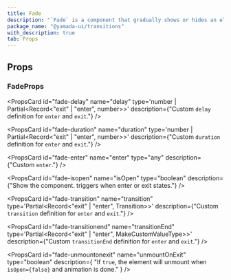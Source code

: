 ```yaml
---
title: Fade
description: "`Fade` is a component that gradually shows or hides an element."
package_name: "@yamada-ui/transitions"
with_description: true
tab: Props
---
```


## Props

### FadeProps

<PropsCard id="fade-about" name="about" type="string" />

<PropsCard id="fade-accesskey" name="accessKey" type="string" />

<PropsCard
  id="fade-aria-activedescendant"
  name="aria-activedescendant"
  type="string"
/>

<PropsCard id="fade-aria-atomic" name="aria-atomic" type="Booleanish" />

<PropsCard
  id="fade-aria-autocomplete"
  name="aria-autocomplete"
  type='"list" | "none" | "inline" | "both"'
/>

<PropsCard id="fade-aria-braillelabel" name="aria-braillelabel" type="string" />

<PropsCard
  id="fade-aria-brailleroledescription"
  name="aria-brailleroledescription"
  type="string"
/>

<PropsCard id="fade-aria-busy" name="aria-busy" type="Booleanish" />

<PropsCard
  id="fade-aria-checked"
  name="aria-checked"
  type='boolean | "true" | "false" | "mixed"'
/>

<PropsCard id="fade-aria-colcount" name="aria-colcount" type="number" />

<PropsCard id="fade-aria-colindex" name="aria-colindex" type="number" />

<PropsCard id="fade-aria-colindextext" name="aria-colindextext" type="string" />

<PropsCard id="fade-aria-colspan" name="aria-colspan" type="number" />

<PropsCard id="fade-aria-controls" name="aria-controls" type="string" />

<PropsCard
  id="fade-aria-current"
  name="aria-current"
  type='type ONLY_FOR_FORMAT =
  | boolean
  | "time"
  | "true"
  | "false"
  | "step"
  | "page"
  | "location"
  | "date"'
/>

<PropsCard id="fade-aria-describedby" name="aria-describedby" type="string" />

<PropsCard id="fade-aria-description" name="aria-description" type="string" />

<PropsCard id="fade-aria-details" name="aria-details" type="string" />

<PropsCard id="fade-aria-disabled" name="aria-disabled" type="Booleanish" />

<PropsCard
  id="fade-aria-dropeffect"
  name="aria-dropeffect"
  type='"link" | "none" | "copy" | "move" | "execute" | "popup"'
/>

<PropsCard id="fade-aria-errormessage" name="aria-errormessage" type="string" />

<PropsCard id="fade-aria-expanded" name="aria-expanded" type="Booleanish" />

<PropsCard id="fade-aria-flowto" name="aria-flowto" type="string" />

<PropsCard id="fade-aria-grabbed" name="aria-grabbed" type="Booleanish" />

<PropsCard
  id="fade-aria-haspopup"
  name="aria-haspopup"
  type='type ONLY_FOR_FORMAT =
  | boolean
  | "dialog"
  | "menu"
  | "true"
  | "false"
  | "grid"
  | "listbox"
  | "tree"'
/>

<PropsCard id="fade-aria-hidden" name="aria-hidden" type="Booleanish" />

<PropsCard
  id="fade-aria-invalid"
  name="aria-invalid"
  type='boolean | "true" | "false" | "grammar" | "spelling"'
/>

<PropsCard id="fade-aria-keyshortcuts" name="aria-keyshortcuts" type="string" />

<PropsCard id="fade-aria-label" name="aria-label" type="string" />

<PropsCard id="fade-aria-labelledby" name="aria-labelledby" type="string" />

<PropsCard id="fade-aria-level" name="aria-level" type="number" />

<PropsCard
  id="fade-aria-live"
  name="aria-live"
  type='"off" | "assertive" | "polite"'
/>

<PropsCard id="fade-aria-modal" name="aria-modal" type="Booleanish" />

<PropsCard id="fade-aria-multiline" name="aria-multiline" type="Booleanish" />

<PropsCard
  id="fade-aria-multiselectable"
  name="aria-multiselectable"
  type="Booleanish"
/>

<PropsCard
  id="fade-aria-orientation"
  name="aria-orientation"
  type='"horizontal" | "vertical"'
/>

<PropsCard id="fade-aria-owns" name="aria-owns" type="string" />

<PropsCard id="fade-aria-placeholder" name="aria-placeholder" type="string" />

<PropsCard id="fade-aria-posinset" name="aria-posinset" type="number" />

<PropsCard
  id="fade-aria-pressed"
  name="aria-pressed"
  type='boolean | "true" | "false" | "mixed"'
/>

<PropsCard id="fade-aria-readonly" name="aria-readonly" type="Booleanish" />

<PropsCard
  id="fade-aria-relevant"
  name="aria-relevant"
  type='type ONLY_FOR_FORMAT =
  | "text"
  | "all"
  | "additions"
  | "additions removals"
  | "additions text"
  | "removals"
  | "removals additions"
  | "removals text"
  | "text additions"
  | "text removals"'
/>

<PropsCard id="fade-aria-required" name="aria-required" type="Booleanish" />

<PropsCard
  id="fade-aria-roledescription"
  name="aria-roledescription"
  type="string"
/>

<PropsCard id="fade-aria-rowcount" name="aria-rowcount" type="number" />

<PropsCard id="fade-aria-rowindex" name="aria-rowindex" type="number" />

<PropsCard id="fade-aria-rowindextext" name="aria-rowindextext" type="string" />

<PropsCard id="fade-aria-rowspan" name="aria-rowspan" type="number" />

<PropsCard id="fade-aria-selected" name="aria-selected" type="Booleanish" />

<PropsCard id="fade-aria-setsize" name="aria-setsize" type="number" />

<PropsCard
  id="fade-aria-sort"
  name="aria-sort"
  type='"none" | "ascending" | "descending" | "other"'
/>

<PropsCard id="fade-aria-valuemax" name="aria-valuemax" type="number" />

<PropsCard id="fade-aria-valuemin" name="aria-valuemin" type="number" />

<PropsCard id="fade-aria-valuenow" name="aria-valuenow" type="number" />

<PropsCard id="fade-aria-valuetext" name="aria-valuetext" type="string" />

<PropsCard
  id="fade-as"
  name="as"
  type='"symbol" | "object" | "a" | "abbr" | "address" | "area" | "article" | "aside" | "audio" | "b" | "base" | "bdi" | "bdo" | "big" | "blockquote" | "body" | "br" | "button" | "canvas" | ... 149 more ... | "view"'
/>

<PropsCard id="fade-autocapitalize" name="autoCapitalize" type="string" />

<PropsCard id="fade-autocorrect" name="autoCorrect" type="string" />

<PropsCard id="fade-autofocus" name="autoFocus" type="boolean" />

<PropsCard id="fade-autosave" name="autoSave" type="string" />

<PropsCard id="fade-classname" name="className" type="string" />

<PropsCard id="fade-content" name="content" type="string" />

<PropsCard
  id="fade-contenteditable"
  name="contentEditable"
  type='"inherit" | Booleanish | "plaintext-only"'
/>

<PropsCard id="fade-contextmenu" name="contextMenu" type="string" />

<PropsCard
  id="fade-dangerouslysetinnerhtml"
  name="dangerouslySetInnerHTML"
  type="{ __html: string | TrustedHTML }"
/>

<PropsCard id="fade-datatype" name="datatype" type="string" />

<PropsCard id="fade-defaultchecked" name="defaultChecked" type="boolean" />

<PropsCard
  id="fade-defaultvalue"
  name="defaultValue"
  type="string | number | readonly string[]"
/>

<PropsCard
  id="fade-delay"
  name="delay"
  type='number | Partial<Record<"exit" | "enter", number>>'
  description={"Custom `delay` definition for `enter` and `exit`."}
/>

<PropsCard id="fade-dir" name="dir" type="string" />

<PropsCard id="fade-draggable" name="draggable" type="Booleanish" />

<PropsCard
  id="fade-duration"
  name="duration"
  type='number | Partial<Record<"exit" | "enter", number>>'
  description={"Custom `duration` definition for `enter` and `exit`."}
/>

<PropsCard
  id="fade-enter"
  name="enter"
  type="any"
  description={"Custom `enter`."}
/>

<PropsCard id="fade-hidden" name="hidden" type="boolean" />

<PropsCard id="fade-id" name="id" type="string" />

<PropsCard id="fade-inlist" name="inlist" type="any" />

<PropsCard
  id="fade-inputmode"
  name="inputMode"
  type='type ONLY_FOR_FORMAT =
  | "search"
  | "text"
  | "none"
  | "tel"
  | "url"
  | "email"
  | "numeric"
  | "decimal"'
/>

<PropsCard id="fade-is" name="is" type="string" />

<PropsCard
  id="fade-isopen"
  name="isOpen"
  type="boolean"
  description={"Show the component. triggers when enter or exit states."}
/>

<PropsCard id="fade-itemid" name="itemID" type="string" />

<PropsCard id="fade-itemprop" name="itemProp" type="string" />

<PropsCard id="fade-itemref" name="itemRef" type="string" />

<PropsCard id="fade-itemscope" name="itemScope" type="boolean" />

<PropsCard id="fade-itemtype" name="itemType" type="string" />

<PropsCard id="fade-lang" name="lang" type="string" />

<PropsCard id="fade-nonce" name="nonce" type="string" />

<PropsCard
  id="fade-onabort"
  name="onAbort"
  type="ReactEventHandler<HTMLDivElement>"
/>

<PropsCard
  id="fade-onabortcapture"
  name="onAbortCapture"
  type="ReactEventHandler<HTMLDivElement>"
/>

<PropsCard
  id="fade-onanimationend"
  name="onAnimationEnd"
  type="AnimationEventHandler<HTMLDivElement>"
/>

<PropsCard
  id="fade-onanimationendcapture"
  name="onAnimationEndCapture"
  type="AnimationEventHandler<HTMLDivElement>"
/>

<PropsCard
  id="fade-onanimationiteration"
  name="onAnimationIteration"
  type="AnimationEventHandler<HTMLDivElement>"
/>

<PropsCard
  id="fade-onanimationiterationcapture"
  name="onAnimationIterationCapture"
  type="AnimationEventHandler<HTMLDivElement>"
/>

<PropsCard
  id="fade-onanimationstartcapture"
  name="onAnimationStartCapture"
  type="AnimationEventHandler<HTMLDivElement>"
/>

<PropsCard
  id="fade-onauxclick"
  name="onAuxClick"
  type="MouseEventHandler<HTMLDivElement>"
/>

<PropsCard
  id="fade-onauxclickcapture"
  name="onAuxClickCapture"
  type="MouseEventHandler<HTMLDivElement>"
/>

<PropsCard
  id="fade-onbeforeinput"
  name="onBeforeInput"
  type="FormEventHandler<HTMLDivElement>"
/>

<PropsCard
  id="fade-onbeforeinputcapture"
  name="onBeforeInputCapture"
  type="FormEventHandler<HTMLDivElement>"
/>

<PropsCard
  id="fade-onblur"
  name="onBlur"
  type="FocusEventHandler<HTMLDivElement>"
/>

<PropsCard
  id="fade-onblurcapture"
  name="onBlurCapture"
  type="FocusEventHandler<HTMLDivElement>"
/>

<PropsCard
  id="fade-oncanplay"
  name="onCanPlay"
  type="ReactEventHandler<HTMLDivElement>"
/>

<PropsCard
  id="fade-oncanplaycapture"
  name="onCanPlayCapture"
  type="ReactEventHandler<HTMLDivElement>"
/>

<PropsCard
  id="fade-oncanplaythrough"
  name="onCanPlayThrough"
  type="ReactEventHandler<HTMLDivElement>"
/>

<PropsCard
  id="fade-oncanplaythroughcapture"
  name="onCanPlayThroughCapture"
  type="ReactEventHandler<HTMLDivElement>"
/>

<PropsCard
  id="fade-onchange"
  name="onChange"
  type="FormEventHandler<HTMLDivElement>"
/>

<PropsCard
  id="fade-onchangecapture"
  name="onChangeCapture"
  type="FormEventHandler<HTMLDivElement>"
/>

<PropsCard
  id="fade-onclick"
  name="onClick"
  type="MouseEventHandler<HTMLDivElement>"
/>

<PropsCard
  id="fade-onclickcapture"
  name="onClickCapture"
  type="MouseEventHandler<HTMLDivElement>"
/>

<PropsCard
  id="fade-oncompositionend"
  name="onCompositionEnd"
  type="CompositionEventHandler<HTMLDivElement>"
/>

<PropsCard
  id="fade-oncompositionendcapture"
  name="onCompositionEndCapture"
  type="CompositionEventHandler<HTMLDivElement>"
/>

<PropsCard
  id="fade-oncompositionstart"
  name="onCompositionStart"
  type="CompositionEventHandler<HTMLDivElement>"
/>

<PropsCard
  id="fade-oncompositionstartcapture"
  name="onCompositionStartCapture"
  type="CompositionEventHandler<HTMLDivElement>"
/>

<PropsCard
  id="fade-oncompositionupdate"
  name="onCompositionUpdate"
  type="CompositionEventHandler<HTMLDivElement>"
/>

<PropsCard
  id="fade-oncompositionupdatecapture"
  name="onCompositionUpdateCapture"
  type="CompositionEventHandler<HTMLDivElement>"
/>

<PropsCard
  id="fade-oncontextmenu"
  name="onContextMenu"
  type="MouseEventHandler<HTMLDivElement>"
/>

<PropsCard
  id="fade-oncontextmenucapture"
  name="onContextMenuCapture"
  type="MouseEventHandler<HTMLDivElement>"
/>

<PropsCard
  id="fade-oncopy"
  name="onCopy"
  type="ClipboardEventHandler<HTMLDivElement>"
/>

<PropsCard
  id="fade-oncopycapture"
  name="onCopyCapture"
  type="ClipboardEventHandler<HTMLDivElement>"
/>

<PropsCard
  id="fade-oncut"
  name="onCut"
  type="ClipboardEventHandler<HTMLDivElement>"
/>

<PropsCard
  id="fade-oncutcapture"
  name="onCutCapture"
  type="ClipboardEventHandler<HTMLDivElement>"
/>

<PropsCard
  id="fade-ondoubleclick"
  name="onDoubleClick"
  type="MouseEventHandler<HTMLDivElement>"
/>

<PropsCard
  id="fade-ondoubleclickcapture"
  name="onDoubleClickCapture"
  type="MouseEventHandler<HTMLDivElement>"
/>

<PropsCard
  id="fade-ondragcapture"
  name="onDragCapture"
  type="DragEventHandler<HTMLDivElement>"
/>

<PropsCard
  id="fade-ondragendcapture"
  name="onDragEndCapture"
  type="DragEventHandler<HTMLDivElement>"
/>

<PropsCard
  id="fade-ondragenter"
  name="onDragEnter"
  type="DragEventHandler<HTMLDivElement>"
/>

<PropsCard
  id="fade-ondragentercapture"
  name="onDragEnterCapture"
  type="DragEventHandler<HTMLDivElement>"
/>

<PropsCard
  id="fade-ondragexit"
  name="onDragExit"
  type="DragEventHandler<HTMLDivElement>"
/>

<PropsCard
  id="fade-ondragexitcapture"
  name="onDragExitCapture"
  type="DragEventHandler<HTMLDivElement>"
/>

<PropsCard
  id="fade-ondragleave"
  name="onDragLeave"
  type="DragEventHandler<HTMLDivElement>"
/>

<PropsCard
  id="fade-ondragleavecapture"
  name="onDragLeaveCapture"
  type="DragEventHandler<HTMLDivElement>"
/>

<PropsCard
  id="fade-ondragover"
  name="onDragOver"
  type="DragEventHandler<HTMLDivElement>"
/>

<PropsCard
  id="fade-ondragovercapture"
  name="onDragOverCapture"
  type="DragEventHandler<HTMLDivElement>"
/>

<PropsCard
  id="fade-ondragstartcapture"
  name="onDragStartCapture"
  type="DragEventHandler<HTMLDivElement>"
/>

<PropsCard
  id="fade-ondrop"
  name="onDrop"
  type="DragEventHandler<HTMLDivElement>"
/>

<PropsCard
  id="fade-ondropcapture"
  name="onDropCapture"
  type="DragEventHandler<HTMLDivElement>"
/>

<PropsCard
  id="fade-ondurationchange"
  name="onDurationChange"
  type="ReactEventHandler<HTMLDivElement>"
/>

<PropsCard
  id="fade-ondurationchangecapture"
  name="onDurationChangeCapture"
  type="ReactEventHandler<HTMLDivElement>"
/>

<PropsCard
  id="fade-onemptied"
  name="onEmptied"
  type="ReactEventHandler<HTMLDivElement>"
/>

<PropsCard
  id="fade-onemptiedcapture"
  name="onEmptiedCapture"
  type="ReactEventHandler<HTMLDivElement>"
/>

<PropsCard
  id="fade-onencrypted"
  name="onEncrypted"
  type="ReactEventHandler<HTMLDivElement>"
/>

<PropsCard
  id="fade-onencryptedcapture"
  name="onEncryptedCapture"
  type="ReactEventHandler<HTMLDivElement>"
/>

<PropsCard
  id="fade-onended"
  name="onEnded"
  type="ReactEventHandler<HTMLDivElement>"
/>

<PropsCard
  id="fade-onendedcapture"
  name="onEndedCapture"
  type="ReactEventHandler<HTMLDivElement>"
/>

<PropsCard
  id="fade-onerror"
  name="onError"
  type="ReactEventHandler<HTMLDivElement>"
/>

<PropsCard
  id="fade-onerrorcapture"
  name="onErrorCapture"
  type="ReactEventHandler<HTMLDivElement>"
/>

<PropsCard
  id="fade-onfocus"
  name="onFocus"
  type="FocusEventHandler<HTMLDivElement>"
/>

<PropsCard
  id="fade-onfocuscapture"
  name="onFocusCapture"
  type="FocusEventHandler<HTMLDivElement>"
/>

<PropsCard
  id="fade-ongotpointercapture"
  name="onGotPointerCapture"
  type="PointerEventHandler<HTMLDivElement>"
/>

<PropsCard
  id="fade-ongotpointercapturecapture"
  name="onGotPointerCaptureCapture"
  type="PointerEventHandler<HTMLDivElement>"
/>

<PropsCard
  id="fade-oninput"
  name="onInput"
  type="FormEventHandler<HTMLDivElement>"
/>

<PropsCard
  id="fade-oninputcapture"
  name="onInputCapture"
  type="FormEventHandler<HTMLDivElement>"
/>

<PropsCard
  id="fade-oninvalid"
  name="onInvalid"
  type="FormEventHandler<HTMLDivElement>"
/>

<PropsCard
  id="fade-oninvalidcapture"
  name="onInvalidCapture"
  type="FormEventHandler<HTMLDivElement>"
/>

<PropsCard
  id="fade-onkeydown"
  name="onKeyDown"
  type="KeyboardEventHandler<HTMLDivElement>"
/>

<PropsCard
  id="fade-onkeydowncapture"
  name="onKeyDownCapture"
  type="KeyboardEventHandler<HTMLDivElement>"
/>

<PropsCard
  id="fade-onkeypress"
  name="onKeyPress"
  type="KeyboardEventHandler<HTMLDivElement>"
/>

<PropsCard
  id="fade-onkeypresscapture"
  name="onKeyPressCapture"
  type="KeyboardEventHandler<HTMLDivElement>"
/>

<PropsCard
  id="fade-onkeyup"
  name="onKeyUp"
  type="KeyboardEventHandler<HTMLDivElement>"
/>

<PropsCard
  id="fade-onkeyupcapture"
  name="onKeyUpCapture"
  type="KeyboardEventHandler<HTMLDivElement>"
/>

<PropsCard
  id="fade-onload"
  name="onLoad"
  type="ReactEventHandler<HTMLDivElement>"
/>

<PropsCard
  id="fade-onloadcapture"
  name="onLoadCapture"
  type="ReactEventHandler<HTMLDivElement>"
/>

<PropsCard
  id="fade-onloadeddata"
  name="onLoadedData"
  type="ReactEventHandler<HTMLDivElement>"
/>

<PropsCard
  id="fade-onloadeddatacapture"
  name="onLoadedDataCapture"
  type="ReactEventHandler<HTMLDivElement>"
/>

<PropsCard
  id="fade-onloadedmetadata"
  name="onLoadedMetadata"
  type="ReactEventHandler<HTMLDivElement>"
/>

<PropsCard
  id="fade-onloadedmetadatacapture"
  name="onLoadedMetadataCapture"
  type="ReactEventHandler<HTMLDivElement>"
/>

<PropsCard
  id="fade-onloadstart"
  name="onLoadStart"
  type="ReactEventHandler<HTMLDivElement>"
/>

<PropsCard
  id="fade-onloadstartcapture"
  name="onLoadStartCapture"
  type="ReactEventHandler<HTMLDivElement>"
/>

<PropsCard
  id="fade-onlostpointercapture"
  name="onLostPointerCapture"
  type="PointerEventHandler<HTMLDivElement>"
/>

<PropsCard
  id="fade-onlostpointercapturecapture"
  name="onLostPointerCaptureCapture"
  type="PointerEventHandler<HTMLDivElement>"
/>

<PropsCard
  id="fade-onmousedown"
  name="onMouseDown"
  type="MouseEventHandler<HTMLDivElement>"
/>

<PropsCard
  id="fade-onmousedowncapture"
  name="onMouseDownCapture"
  type="MouseEventHandler<HTMLDivElement>"
/>

<PropsCard
  id="fade-onmouseenter"
  name="onMouseEnter"
  type="MouseEventHandler<HTMLDivElement>"
/>

<PropsCard
  id="fade-onmouseleave"
  name="onMouseLeave"
  type="MouseEventHandler<HTMLDivElement>"
/>

<PropsCard
  id="fade-onmousemove"
  name="onMouseMove"
  type="MouseEventHandler<HTMLDivElement>"
/>

<PropsCard
  id="fade-onmousemovecapture"
  name="onMouseMoveCapture"
  type="MouseEventHandler<HTMLDivElement>"
/>

<PropsCard
  id="fade-onmouseout"
  name="onMouseOut"
  type="MouseEventHandler<HTMLDivElement>"
/>

<PropsCard
  id="fade-onmouseoutcapture"
  name="onMouseOutCapture"
  type="MouseEventHandler<HTMLDivElement>"
/>

<PropsCard
  id="fade-onmouseover"
  name="onMouseOver"
  type="MouseEventHandler<HTMLDivElement>"
/>

<PropsCard
  id="fade-onmouseovercapture"
  name="onMouseOverCapture"
  type="MouseEventHandler<HTMLDivElement>"
/>

<PropsCard
  id="fade-onmouseup"
  name="onMouseUp"
  type="MouseEventHandler<HTMLDivElement>"
/>

<PropsCard
  id="fade-onmouseupcapture"
  name="onMouseUpCapture"
  type="MouseEventHandler<HTMLDivElement>"
/>

<PropsCard
  id="fade-onpaste"
  name="onPaste"
  type="ClipboardEventHandler<HTMLDivElement>"
/>

<PropsCard
  id="fade-onpastecapture"
  name="onPasteCapture"
  type="ClipboardEventHandler<HTMLDivElement>"
/>

<PropsCard
  id="fade-onpause"
  name="onPause"
  type="ReactEventHandler<HTMLDivElement>"
/>

<PropsCard
  id="fade-onpausecapture"
  name="onPauseCapture"
  type="ReactEventHandler<HTMLDivElement>"
/>

<PropsCard
  id="fade-onplay"
  name="onPlay"
  type="ReactEventHandler<HTMLDivElement>"
/>

<PropsCard
  id="fade-onplaycapture"
  name="onPlayCapture"
  type="ReactEventHandler<HTMLDivElement>"
/>

<PropsCard
  id="fade-onplaying"
  name="onPlaying"
  type="ReactEventHandler<HTMLDivElement>"
/>

<PropsCard
  id="fade-onplayingcapture"
  name="onPlayingCapture"
  type="ReactEventHandler<HTMLDivElement>"
/>

<PropsCard
  id="fade-onpointercancel"
  name="onPointerCancel"
  type="PointerEventHandler<HTMLDivElement>"
/>

<PropsCard
  id="fade-onpointercancelcapture"
  name="onPointerCancelCapture"
  type="PointerEventHandler<HTMLDivElement>"
/>

<PropsCard
  id="fade-onpointerdown"
  name="onPointerDown"
  type="PointerEventHandler<HTMLDivElement>"
/>

<PropsCard
  id="fade-onpointerdowncapture"
  name="onPointerDownCapture"
  type="PointerEventHandler<HTMLDivElement>"
/>

<PropsCard
  id="fade-onpointerenter"
  name="onPointerEnter"
  type="PointerEventHandler<HTMLDivElement>"
/>

<PropsCard
  id="fade-onpointerentercapture"
  name="onPointerEnterCapture"
  type="PointerEventHandler<HTMLDivElement>"
/>

<PropsCard
  id="fade-onpointerleave"
  name="onPointerLeave"
  type="PointerEventHandler<HTMLDivElement>"
/>

<PropsCard
  id="fade-onpointerleavecapture"
  name="onPointerLeaveCapture"
  type="PointerEventHandler<HTMLDivElement>"
/>

<PropsCard
  id="fade-onpointermove"
  name="onPointerMove"
  type="PointerEventHandler<HTMLDivElement>"
/>

<PropsCard
  id="fade-onpointermovecapture"
  name="onPointerMoveCapture"
  type="PointerEventHandler<HTMLDivElement>"
/>

<PropsCard
  id="fade-onpointerout"
  name="onPointerOut"
  type="PointerEventHandler<HTMLDivElement>"
/>

<PropsCard
  id="fade-onpointeroutcapture"
  name="onPointerOutCapture"
  type="PointerEventHandler<HTMLDivElement>"
/>

<PropsCard
  id="fade-onpointerover"
  name="onPointerOver"
  type="PointerEventHandler<HTMLDivElement>"
/>

<PropsCard
  id="fade-onpointerovercapture"
  name="onPointerOverCapture"
  type="PointerEventHandler<HTMLDivElement>"
/>

<PropsCard
  id="fade-onpointerup"
  name="onPointerUp"
  type="PointerEventHandler<HTMLDivElement>"
/>

<PropsCard
  id="fade-onpointerupcapture"
  name="onPointerUpCapture"
  type="PointerEventHandler<HTMLDivElement>"
/>

<PropsCard
  id="fade-onprogress"
  name="onProgress"
  type="ReactEventHandler<HTMLDivElement>"
/>

<PropsCard
  id="fade-onprogresscapture"
  name="onProgressCapture"
  type="ReactEventHandler<HTMLDivElement>"
/>

<PropsCard
  id="fade-onratechange"
  name="onRateChange"
  type="ReactEventHandler<HTMLDivElement>"
/>

<PropsCard
  id="fade-onratechangecapture"
  name="onRateChangeCapture"
  type="ReactEventHandler<HTMLDivElement>"
/>

<PropsCard
  id="fade-onreset"
  name="onReset"
  type="FormEventHandler<HTMLDivElement>"
/>

<PropsCard
  id="fade-onresetcapture"
  name="onResetCapture"
  type="FormEventHandler<HTMLDivElement>"
/>

<PropsCard
  id="fade-onresize"
  name="onResize"
  type="ReactEventHandler<HTMLDivElement>"
/>

<PropsCard
  id="fade-onresizecapture"
  name="onResizeCapture"
  type="ReactEventHandler<HTMLDivElement>"
/>

<PropsCard
  id="fade-onscroll"
  name="onScroll"
  type="UIEventHandler<HTMLDivElement>"
/>

<PropsCard
  id="fade-onscrollcapture"
  name="onScrollCapture"
  type="UIEventHandler<HTMLDivElement>"
/>

<PropsCard
  id="fade-onseeked"
  name="onSeeked"
  type="ReactEventHandler<HTMLDivElement>"
/>

<PropsCard
  id="fade-onseekedcapture"
  name="onSeekedCapture"
  type="ReactEventHandler<HTMLDivElement>"
/>

<PropsCard
  id="fade-onseeking"
  name="onSeeking"
  type="ReactEventHandler<HTMLDivElement>"
/>

<PropsCard
  id="fade-onseekingcapture"
  name="onSeekingCapture"
  type="ReactEventHandler<HTMLDivElement>"
/>

<PropsCard
  id="fade-onselect"
  name="onSelect"
  type="ReactEventHandler<HTMLDivElement>"
/>

<PropsCard
  id="fade-onselectcapture"
  name="onSelectCapture"
  type="ReactEventHandler<HTMLDivElement>"
/>

<PropsCard
  id="fade-onstalled"
  name="onStalled"
  type="ReactEventHandler<HTMLDivElement>"
/>

<PropsCard
  id="fade-onstalledcapture"
  name="onStalledCapture"
  type="ReactEventHandler<HTMLDivElement>"
/>

<PropsCard
  id="fade-onsubmit"
  name="onSubmit"
  type="FormEventHandler<HTMLDivElement>"
/>

<PropsCard
  id="fade-onsubmitcapture"
  name="onSubmitCapture"
  type="FormEventHandler<HTMLDivElement>"
/>

<PropsCard
  id="fade-onsuspend"
  name="onSuspend"
  type="ReactEventHandler<HTMLDivElement>"
/>

<PropsCard
  id="fade-onsuspendcapture"
  name="onSuspendCapture"
  type="ReactEventHandler<HTMLDivElement>"
/>

<PropsCard
  id="fade-ontimeupdate"
  name="onTimeUpdate"
  type="ReactEventHandler<HTMLDivElement>"
/>

<PropsCard
  id="fade-ontimeupdatecapture"
  name="onTimeUpdateCapture"
  type="ReactEventHandler<HTMLDivElement>"
/>

<PropsCard
  id="fade-ontouchcancel"
  name="onTouchCancel"
  type="TouchEventHandler<HTMLDivElement>"
/>

<PropsCard
  id="fade-ontouchcancelcapture"
  name="onTouchCancelCapture"
  type="TouchEventHandler<HTMLDivElement>"
/>

<PropsCard
  id="fade-ontouchend"
  name="onTouchEnd"
  type="TouchEventHandler<HTMLDivElement>"
/>

<PropsCard
  id="fade-ontouchendcapture"
  name="onTouchEndCapture"
  type="TouchEventHandler<HTMLDivElement>"
/>

<PropsCard
  id="fade-ontouchmove"
  name="onTouchMove"
  type="TouchEventHandler<HTMLDivElement>"
/>

<PropsCard
  id="fade-ontouchmovecapture"
  name="onTouchMoveCapture"
  type="TouchEventHandler<HTMLDivElement>"
/>

<PropsCard
  id="fade-ontouchstart"
  name="onTouchStart"
  type="TouchEventHandler<HTMLDivElement>"
/>

<PropsCard
  id="fade-ontouchstartcapture"
  name="onTouchStartCapture"
  type="TouchEventHandler<HTMLDivElement>"
/>

<PropsCard
  id="fade-ontransitionend"
  name="onTransitionEnd"
  type="TransitionEventHandler<HTMLDivElement>"
/>

<PropsCard
  id="fade-ontransitionendcapture"
  name="onTransitionEndCapture"
  type="TransitionEventHandler<HTMLDivElement>"
/>

<PropsCard
  id="fade-onvolumechange"
  name="onVolumeChange"
  type="ReactEventHandler<HTMLDivElement>"
/>

<PropsCard
  id="fade-onvolumechangecapture"
  name="onVolumeChangeCapture"
  type="ReactEventHandler<HTMLDivElement>"
/>

<PropsCard
  id="fade-onwaiting"
  name="onWaiting"
  type="ReactEventHandler<HTMLDivElement>"
/>

<PropsCard
  id="fade-onwaitingcapture"
  name="onWaitingCapture"
  type="ReactEventHandler<HTMLDivElement>"
/>

<PropsCard
  id="fade-onwheel"
  name="onWheel"
  type="WheelEventHandler<HTMLDivElement>"
/>

<PropsCard
  id="fade-onwheelcapture"
  name="onWheelCapture"
  type="WheelEventHandler<HTMLDivElement>"
/>

<PropsCard id="fade-prefix" name="prefix" type="string" />

<PropsCard id="fade-property" name="property" type="string" />

<PropsCard id="fade-radiogroup" name="radioGroup" type="string" />

<PropsCard id="fade-rel" name="rel" type="string" />

<PropsCard id="fade-resource" name="resource" type="string" />

<PropsCard id="fade-results" name="results" type="number" />

<PropsCard id="fade-rev" name="rev" type="string" />

<PropsCard id="fade-role" name="role" type="AriaRole" />

<PropsCard id="fade-security" name="security" type="string" />

<PropsCard id="fade-slot" name="slot" type="string" />

<PropsCard id="fade-spellcheck" name="spellCheck" type="Booleanish" />

<PropsCard
  id="fade-suppresscontenteditablewarning"
  name="suppressContentEditableWarning"
  type="boolean"
/>

<PropsCard
  id="fade-suppresshydrationwarning"
  name="suppressHydrationWarning"
  type="boolean"
/>

<PropsCard id="fade-tabindex" name="tabIndex" type="number" />

<PropsCard id="fade-title" name="title" type="string" />

<PropsCard
  id="fade-transition"
  name="transition"
  type='Partial<Record<"exit" | "enter", Transition>>'
  description={"Custom `transition` definition for `enter` and `exit`."}
/>

<PropsCard
  id="fade-transitionend"
  name="transitionEnd"
  type='Partial<Record<"exit" | "enter", MakeCustomValueType<TargetProperties>>>'
  description={"Custom `transitionEnd` definition for `enter` and `exit`."}
/>

<PropsCard id="fade-translate" name="translate" type='"yes" | "no"' />

<PropsCard id="fade-typeof" name="typeof" type="string" />

<PropsCard
  id="fade-unmountonexit"
  name="unmountOnExit"
  type="boolean"
  description={
    "If `true`, the element will unmount when `isOpen={false}` and animation is done."
  }
/>

<PropsCard id="fade-unselectable" name="unselectable" type='"on" | "off"' />

<PropsCard id="fade-vocab" name="vocab" type="string" />
